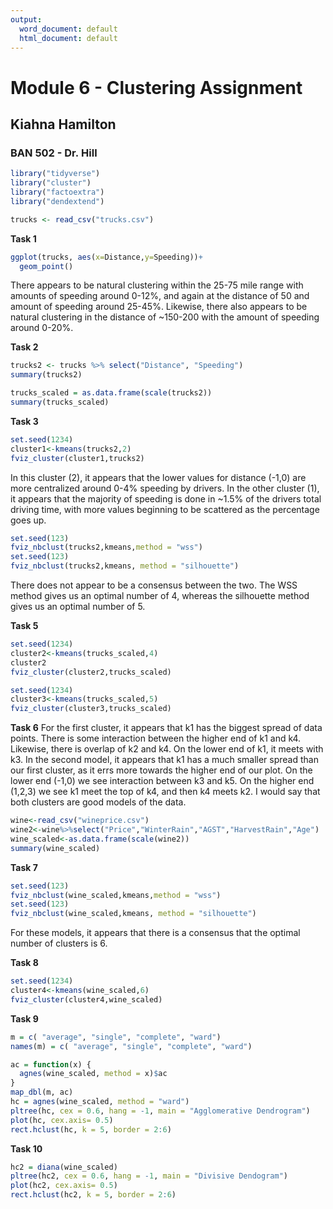 ```yaml
---
output:
  word_document: default
  html_document: default
---
```

# Module 6 - Clustering Assignment

## Kiahna Hamilton

### BAN 502 - Dr. Hill

```r
library("tidyverse")
library("cluster")
library("factoextra")
library("dendextend")

trucks <- read_csv("trucks.csv")
```

**Task 1**
```r
ggplot(trucks, aes(x=Distance,y=Speeding))+
  geom_point()
```
  There appears to be natural clustering within the 25-75 mile range with amounts of speeding around 0-12%, and again at the distance of 50 and amount of speeding around 25-45%. Likewise, there also appears to be natural clustering in the distance of ~150-200 with the amount of speeding around 0-20%.
  
  
  **Task 2**
```r
trucks2 <- trucks %>% select("Distance", "Speeding")
summary(trucks2)

trucks_scaled = as.data.frame(scale(trucks2))
summary(trucks_scaled)
```
**Task 3**
```r
set.seed(1234)
cluster1<-kmeans(trucks2,2)
fviz_cluster(cluster1,trucks2)
```
  In this cluster (2), it appears that the lower values for distance (-1,0) are more centralized around 0-4% speeding by drivers. In the other cluster (1), it appears that the majority of speeding is done in ~1.5% of the drivers total driving time, with more values beginning to be scattered as the percentage goes up. 


```r
set.seed(123)
fviz_nbclust(trucks2,kmeans,method = "wss")
set.seed(123)
fviz_nbclust(trucks2,kmeans, method = "silhouette")
```
There does not appear to be a consensus between the two. The WSS method gives us an optimal number of 4, whereas the silhouette method gives us an optimal number of 5. 

**Task 5**
```r
set.seed(1234)
cluster2<-kmeans(trucks_scaled,4)
cluster2
fviz_cluster(cluster2,trucks_scaled)

set.seed(1234)
cluster3<-kmeans(trucks_scaled,5)
fviz_cluster(cluster3,trucks_scaled)
```


  **Task 6**
 For the first cluster, it appears that k1 has the biggest spread of data points. There is some interaction between the higher end of k1 and k4. Likewise, there is overlap of k2 and k4. On the lower end of k1, it meets with k3. In the second model, it appears that k1 has a much smaller spread than our first cluster, as it errs more towards the higher end of our plot. On the lower end (-1,0) we see interaction between k3 and k5. On the higher end (1,2,3) we see k1 meet the top of k4, and then k4 meets k2. I would say that both clusters are good models of the data. 


  
```r
wine<-read_csv("wineprice.csv")
wine2<-wine%>%select("Price","WinterRain","AGST","HarvestRain","Age")
wine_scaled<-as.data.frame(scale(wine2))
summary(wine_scaled)
```


  **Task 7**
```r
set.seed(123)
fviz_nbclust(wine_scaled,kmeans,method = "wss")
set.seed(123)
fviz_nbclust(wine_scaled,kmeans, method = "silhouette")

```

For these models, it appears that there is a consensus that the optimal number of clusters is 6. 

  **Task 8**
```r
set.seed(1234)
cluster4<-kmeans(wine_scaled,6)
fviz_cluster(cluster4,wine_scaled)
```


  **Task 9**
```r
m = c( "average", "single", "complete", "ward")
names(m) = c( "average", "single", "complete", "ward")

ac = function(x) {
  agnes(wine_scaled, method = x)$ac
}
map_dbl(m, ac)
hc = agnes(wine_scaled, method = "ward")
pltree(hc, cex = 0.6, hang = -1, main = "Agglomerative Dendrogram")
plot(hc, cex.axis= 0.5) 
rect.hclust(hc, k = 5, border = 2:6)
```


  **Task 10**
```r
hc2 = diana(wine_scaled)
pltree(hc2, cex = 0.6, hang = -1, main = "Divisive Dendogram")
plot(hc2, cex.axis= 0.5) 
rect.hclust(hc2, k = 5, border = 2:6)
```